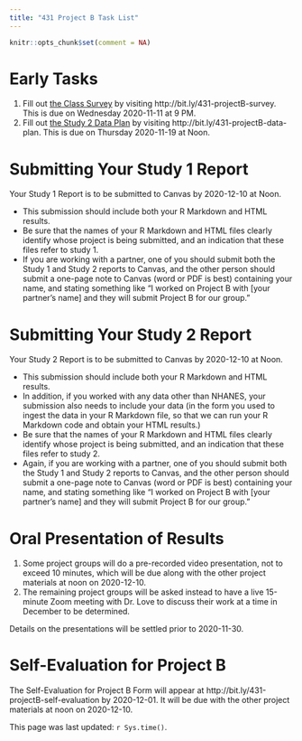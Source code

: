 ```yaml
---
title: "431 Project B Task List"
---
```


```r
knitr::opts_chunk$set(comment = NA)
```

# Early Tasks

1. Fill out [the Class Survey](survey1.html) by visiting http://bit.ly/431-projectB-survey. This is due on Wednesday 2020-11-11 at 9 PM.
2. Fill out [the Study 2 Data Plan](your5.html) by visiting http://bit.ly/431-projectB-data-plan. This is due on Thursday 2020-11-19 at Noon.

# Submitting Your Study 1 Report

Your Study 1 Report is to be submitted to Canvas by 2020-12-10 at Noon.

- This submission should include both your R Markdown and HTML results.
- Be sure that the names of your R Markdown and HTML files clearly identify whose project is being submitted, and an indication that these files refer to study 1.
- If you are working with a partner, one of you should submit both the Study 1 and Study 2 reports to Canvas, and the other person should submit a one-page note to Canvas (word or PDF is best) containing your name, and stating something like "I worked on Project B with [your partner's name] and they will submit Project B for our group."

# Submitting Your Study 2 Report

Your Study 2 Report is to be submitted to Canvas by 2020-12-10 at Noon.

- This submission should include both your R Markdown and HTML results.
- In addition, if you worked with any data other than NHANES, your submission also needs to include your data (in the form you used to ingest the data in your R Markdown file, so that we can run your R Markdown code and obtain your HTML results.)
- Be sure that the names of your R Markdown and HTML files clearly identify whose project is being submitted, and an indication that these files refer to study 2.
- Again, if you are working with a partner, one of you should submit both the Study 1 and Study 2 reports to Canvas, and the other person should submit a one-page note to Canvas (word or PDF is best) containing your name, and stating something like "I worked on Project B with [your partner's name] and they will submit Project B for our group."

# Oral Presentation of Results

1. Some project groups will do a pre-recorded video presentation, not to exceed 10 minutes, which will be due along with the other project materials at noon on 2020-12-10.
2. The remaining project groups will be asked instead to have a live 15-minute Zoom meeting with Dr. Love to discuss their work at a time in December to be determined.

Details on the presentations will be settled prior to 2020-11-30.

# Self-Evaluation for Project B

The Self-Evaluation for Project B Form will appear at http://bit.ly/431-projectB-self-evaluation by 2020-12-01. It will be due with the other project materials at noon on 2020-12-10.


This page was last updated: `r Sys.time()`.
